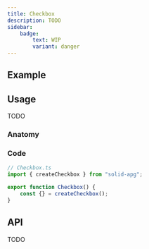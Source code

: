 ```yaml
---
title: Checkbox
description: TODO
sidebar:
    badge:
        text: WIP
        variant: danger
---
```



## Example

<Playground>
	<Checkbox client:idle />
</Playground>

## Usage

TODO

### Anatomy

<Anatomy>
	<mask id="path-1-inside-1_18_2" fill="white">
		<rect x="296" y="192" width="128" height="128" rx="8" />
	</mask>
	<rect x="296" y="192" width="128" height="128" rx="8" fill="#DDDDDD" />
	<rect
		x="296"
		y="192"
		width="128"
		height="128"
		rx="8"
		stroke="black"
		stroke-width="20"
		mask="url(#path-1-inside-1_18_2)"
	/>
</Anatomy>

### Code

```ts
// Checkbox.ts
import { createCheckbox } from "solid-apg";

export function Checkbox() {
	const {} = createCheckbox();
}
```

## API

TODO
